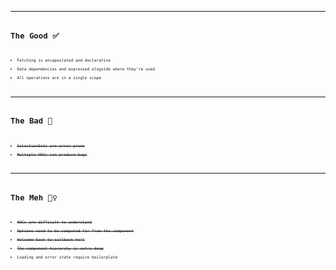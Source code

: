 
<CodeSurferLayout>
  <Code
    code={require('!!raw-loader!../code.0.js').default}
    lang="jsx"
    title="Approach Using Hooks"
  />
  <Code
    code={require('!!raw-loader!./code.1.js').default}
    focus="4:7"
    lang="jsx"
    title="Approach Using Hooks"
    subtitle="Define query and mutation"
  />
  <Code
    code={require('!!raw-loader!./code.2.js').default}
    focus="9:21"
    lang="jsx"
    title="Approach Using Hooks"
    subtitle="Loading and error state handling"
  />
  <Code
    code={require('!!raw-loader!./code.3.js').default}
    focus="4,26"
    lang="jsx"
    title="Approach Using Hooks"
    subtitle="call removeEmployee function"
  />
  <Code
    code={require('!!raw-loader!./code.js').default}
    focus="4:9,30"
    lang="jsx"
    title="Approach Using Hooks"
  />
</CodeSurferLayout>

---

# The Good ✅

- Fetching is encapsulated and declarative
- Data dependencies and expressed alogside where they're used
- All operations are in a single scope

---

# The Bad 🔴

- ~~SelectionSets are error-prone~~
- ~~Multiple HOCs can produce bugs~~

---

# The Meh 🤷‍♀️

- ~~HOCs are difficult to understand~~
- ~~Options need to be computed far from the component~~
- ~~Welcome back to callback hell~~
- ~~The component hierarchy is extra deep~~
- Loading and error state require boilerplate
